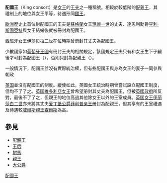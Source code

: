 {{多個問題|
{{expert|time=2016-03-13T17:39:46+00:00}}
{{unreferenced|time=2016-03-13T17:39:46+00:00}}
{{Expand|time=2017-04-01T12:55:13+00:00}}
}}
{{noteTA
|G1=PP
|G2=PoliticiansUK
}}
'''配國王'''（King consort）是[[女王|女王]]的[[王夫|王夫]]之一種稱號。相較於較低階的[[配親王|配親王]]，其禮制上的地位與女王平等，待遇形同[[國王|國王]]。

[[歐洲|歐洲]]歷史上首位封配國王的王夫是[[蘇格蘭|蘇格蘭]]女王[[瑪麗一世_(蘇格蘭)|瑪麗一世]]的丈夫、達恩利勳爵[[亨利·斯圖亞特，達恩利勳爵|亨利·斯圖亞特]]與女王結婚後就被冊封為配國王。

[[西班牙君主|西班牙女王]][[伊莎贝拉二世_(西班牙)|伊莎贝拉二世]]在位時期曾册封其丈夫為配國王。

少數國家如[[葡萄牙王國|葡萄牙王國]]有冊封王夫的相關規定，該國規定王夫只有和女王生下子嗣後才可封為配國王（{{lang-pt|Rei consorte}}），否則只封為配親王（{{lang-pt|Príncipe consorte}}）。

一般情況下，配國王並沒有實際統治權，但有些配國王與身為女王的妻子一同參與朝政

[[英国|英国]]並沒有配國王的制度。縱使如此，英國女王統治時期曾嘗試設立配國王制度，但均不了了之。[[英国|英国]][[维多利亚_(英国女王)|維多利亞女王]]曾希望册封其丈夫為配國王，但被[[英國政府|英國政府]]所反對，最後不了了之，但親王的地位高過其他除女王以外的王室成員。[[英国君主|英国女王]][[伊丽莎白二世|伊丽莎白二世]]亦未將其丈夫[[爱丁堡公爵菲利普亲王|爱丁堡公爵菲利普亲王]]册封為配親王，但其享有的王室禮遇及待遇較[[威爾斯親王查爾斯|威爾斯親王查爾斯]]為高。

==參見==
*[[配親王|配親王]]
*[[王后|王后]]
*[[駙馬|駙馬]]
*[[親王|親王]]
*[[大公爵|大公爵]]
[[Category:配國王|]]